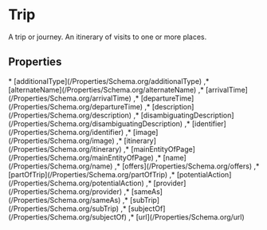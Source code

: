 # Trip

A trip or journey. An itinerary of visits to one or more places.

## Properties

<Grid>
* [additionalType](/Properties/Schema.org/additionalType)
,* [alternateName](/Properties/Schema.org/alternateName)
,* [arrivalTime](/Properties/Schema.org/arrivalTime)
,* [departureTime](/Properties/Schema.org/departureTime)
,* [description](/Properties/Schema.org/description)
,* [disambiguatingDescription](/Properties/Schema.org/disambiguatingDescription)
,* [identifier](/Properties/Schema.org/identifier)
,* [image](/Properties/Schema.org/image)
,* [itinerary](/Properties/Schema.org/itinerary)
,* [mainEntityOfPage](/Properties/Schema.org/mainEntityOfPage)
,* [name](/Properties/Schema.org/name)
,* [offers](/Properties/Schema.org/offers)
,* [partOfTrip](/Properties/Schema.org/partOfTrip)
,* [potentialAction](/Properties/Schema.org/potentialAction)
,* [provider](/Properties/Schema.org/provider)
,* [sameAs](/Properties/Schema.org/sameAs)
,* [subTrip](/Properties/Schema.org/subTrip)
,* [subjectOf](/Properties/Schema.org/subjectOf)
,* [url](/Properties/Schema.org/url)

</Grid>

